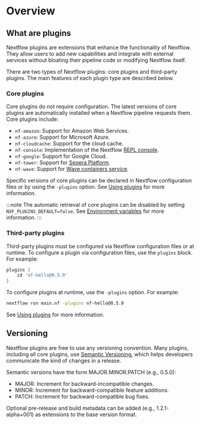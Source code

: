 
# Overview

## What are plugins

Nextflow plugins are extensions that enhance the functionality of Nextflow. They allow users to add new capabilities and integrate with external services without bloating their pipeline code or modifying Nextflow itself.

There are two types of Nextflow plugins: core plugins and third-party plugins. The main features of each plugin type are described below.

<h3>Core plugins</h3>

Core plugins do not require configuration. The latest versions of core plugins are automatically installed when a Nextflow pipeline requests them. Core plugins include:

* `nf-amazon`: Support for Amazon Web Services.
* `nf-azure`: Support for Microsoft Azure.
* `nf-cloudcache`: Support for the cloud cache.
* `nf-console`: Implementation of the Nextflow [REPL console](https://seqera.io/blog/introducing-nextflow-console/).
* `nf-google`: Support for Google Cloud.
* `nf-tower`: Support for [Seqera Platform](https://seqera.io/platform/).
* `nf-wave`: Support for [Wave containers service](https://seqera.io/wave/).

Specific versions of core plugins can be declared in Nextflow configuration files or by using the `-plugins` option. See [Using plugins][using-plugins-page] for more information.

:::note
The automatic retrieval of core plugins can be disabled by setting `NXF_PLUGINS_DEFAULT=false`. See [Environment variables][dev-plugins-env-vars] for more information.
:::

<h3>Third-party plugins</h3>

Third-party plugins must be configured via Nextflow configuration files or at runtime. To configure a plugin via configuration files, use the `plugins` block. For example:

```groovy
plugins {
    id 'nf-hello@0.5.0'
}
```

To configure plugins at runtime, use the `-plugins` option. For example:

```bash
nextflow run main.nf -plugins nf-hello@0.5.0
```

See [Using plugins][using-plugins-page] for more information.

## Versioning

Nextflow plugins are free to use any versioning convention. Many plugins, including all core plugins, use [Semantic Versioning](https://semver.org/), which helps developers communicate the kind of changes in a release.

Semantic versions have the form MAJOR.MINOR.PATCH (e.g., 0.5.0):

* MAJOR: Increment for backward-incompatible changes.
* MINOR: Increment for backward-compatible feature additions.
* PATCH: Increment for backward-compatible bug fixes.

Optional pre-release and build metadata can be added (e.g., 1.2.1-alpha+001) as extensions to the base version format.

[dev-plugins-env-vars]: /nextflow_docs/nextflow_repo/docs/plugins/developing-plugins.mdx#environment-variables
[using-plugins-page]: /nextflow_docs/nextflow_repo/docs/using-plugins.mdx
